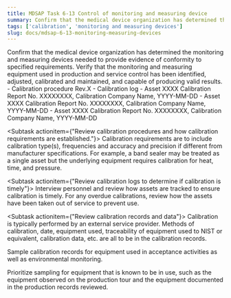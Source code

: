 ```yaml
---
title: MDSAP Task 6-13 Control of monitoring and measuring device
summary: Confirm that the medical device organization has determined the monitoring and measuring devices needed to provide evidence of conformity to specified requirements. Verify that the monitoring and measuring equipment used in production and service control has been identified, adjusted, calibrated and maintained, and capable of producing valid results.
tags: ['calibration', 'monitoring and measuring devices']
slug: docs/mdsap-6-13-monitoring-measuring-devices
---
```


<RegLang>
Confirm that the medical device organization has determined the monitoring and measuring devices needed to provide evidence of conformity to specified requirements. Verify that the monitoring and measuring equipment used in production and service control has been identified, adjusted, calibrated and maintained, and capable of producing valid results.
</RegLang>
<QdocList docs={['calibration procedure']}/>

<ReportLang>
- Calibration procedure Rev.X
- Calibration log
- Asset XXXX Calibration Report No. XXXXXXXX, Calibration Company Name, YYYY-MM-DD
- Asset XXXX Calibration Report No. XXXXXXXX, Calibration Company Name, YYYY-MM-DD
- Asset XXXX Calibration Report No. XXXXXXXX, Calibration Company Name, YYYY-MM-DD
</ReportLang>

<Subtask actionitem={"Review calibration procedures and how calibration requirements are established."}>
Calibration requirements are to include calibration type(s), frequencies and accuracy and precision if different from manufacturer specifications. 
For example, a band sealer may be treated as a single asset but the underlying equipment requires calibration for heat, time, and pressure. 
</Subtask>

<Subtask actionitem={"Review calibration logs to determine if calibration is timely"}>
Interview personnel and review how assets are tracked to ensure calibration is timely. For any overdue calibrations, review how the assets have been taken out of service to prevent use.
</Subtask>

<Subtask actionitem={"Review calibration records and data"}>
Calibration is typically performed by an external service provider.  Methods of calibration, date, equipment used, traceability of equipment used to NIST or equivalent, calibration data, etc. are all to be in the calibration records.

Sample calibration records for equipment used in acceptance activities as well as environmental monitoring.

Prioritize sampling for equipment that is known to be in use, such as the equipment observed on the production tour and the equipment documented in the production records reviewed.
</Subtask>



